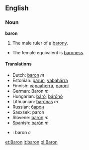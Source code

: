 ==English==
=== Noun ===

'''baron'''

#The male ruler of a [[barony]].
*The female equivalent is [[baroness]].

====Translations====
*Dutch: [[baron]] ''m''
*Estonian: [[parun]], [[vabahärra]]
*Finnish: [[vapaaherra]], [[paroni]]
*German: Baron ''m''
*Hungarian: [[báró]], [[bárónő]]
*Lithuanian: [[baronas]] ''m''
*Russian: [[барон]]
*Sasxsek: paron
*Slovene: [[baron]] ''m''
*Spanish: [[barón]] ''m''
*{{sv}}: baron ''c''
[[et:Baron]]
[[it:baron]]
[[pl:Baron]]